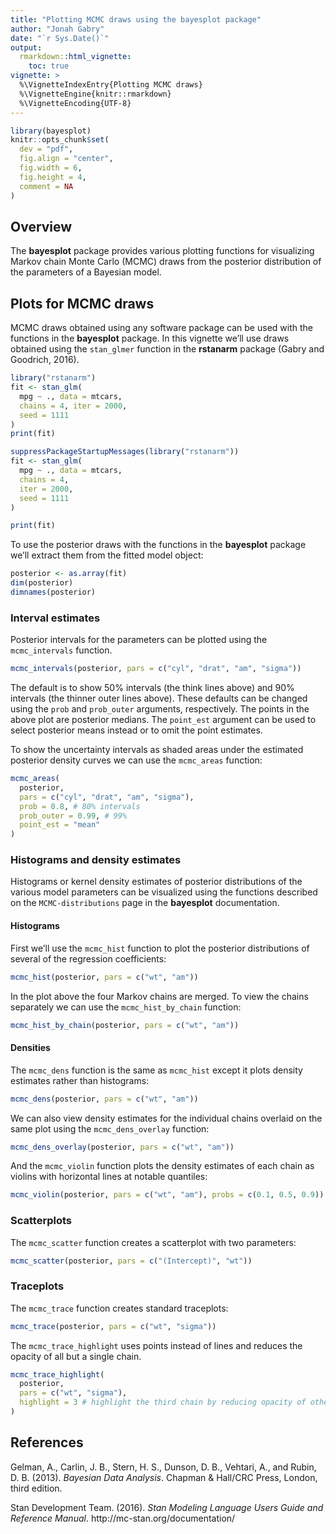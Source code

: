 ```yaml
---
title: "Plotting MCMC draws using the bayesplot package"
author: "Jonah Gabry"
date: "`r Sys.Date()`"
output: 
  rmarkdown::html_vignette:
    toc: true
vignette: >
  %\VignetteIndexEntry{Plotting MCMC draws}
  %\VignetteEngine{knitr::rmarkdown}
  %\VignetteEncoding{UTF-8}
---
```


```r
library(bayesplot)
knitr::opts_chunk$set(
  dev = "pdf",
  fig.align = "center",
  fig.width = 6,
  fig.height = 4,
  comment = NA
)
```

## Overview

The **bayesplot** package provides various plotting functions for visualizing
Markov chain Monte Carlo (MCMC) draws from the posterior distribution of the
parameters of a Bayesian model.

## Plots for MCMC draws

MCMC draws obtained using any software package can be used with the functions in
the **bayesplot** package. In this vignette we'll use draws obtained using the
`stan_glmer` function in the **rstanarm** package (Gabry and Goodrich, 2016).

```r
library("rstanarm")
fit <- stan_glm(
  mpg ~ ., data = mtcars, 
  chains = 4, iter = 2000,
  seed = 1111
)
print(fit)
```

```r
suppressPackageStartupMessages(library("rstanarm"))
fit <- stan_glm(
  mpg ~ ., data = mtcars, 
  chains = 4, 
  iter = 2000,
  seed = 1111
)
```

```r
print(fit)
```

To use the posterior draws with the functions in the **bayesplot** package
we'll extract them from the fitted model object: 

```r
posterior <- as.array(fit)
dim(posterior)
dimnames(posterior)
```

### Interval estimates

Posterior intervals for the parameters can be plotted using the `mcmc_intervals`
function.

```r
mcmc_intervals(posterior, pars = c("cyl", "drat", "am", "sigma"))
```

The default is to show 50% intervals (the think lines above) and 90% intervals 
(the thinner outer lines above). These defaults can be changed using the `prob`
and `prob_outer` arguments, respectively. The points in the above plot 
are posterior medians. The `point_est` argument can be used to select posterior
means instead or to omit the point estimates.

To show the uncertainty intervals as shaded areas under the estimated posterior
density curves we can use the `mcmc_areas` function:

```r
mcmc_areas(
  posterior, 
  pars = c("cyl", "drat", "am", "sigma"),
  prob = 0.8, # 80% intervals
  prob_outer = 0.99, # 99%
  point_est = "mean"
)
```


### Histograms and density estimates

Histograms or kernel density estimates of posterior distributions of the various
model parameters can be visualized using the functions described on the 
`MCMC-distributions` page in the **bayesplot** documentation.

#### Histograms

First we'll use the `mcmc_hist` function to plot the posterior distributions
of several of the regression coefficients:

```r
mcmc_hist(posterior, pars = c("wt", "am"))
```

In the plot above the four Markov chains are merged. To view the chains 
separately we can use the `mcmc_hist_by_chain` function:

```r
mcmc_hist_by_chain(posterior, pars = c("wt", "am"))
```

#### Densities

The `mcmc_dens` function is the same as `mcmc_hist` except it plots 
density estimates rather than histograms:

```r
mcmc_dens(posterior, pars = c("wt", "am"))
```

We can also view density estimates for the individual chains overlaid on the 
same plot using the `mcmc_dens_overlay` function:

```r
mcmc_dens_overlay(posterior, pars = c("wt", "am"))
```

And the `mcmc_violin` function plots the density estimates of each chain as
violins with horizontal lines at notable quantiles:

```r
mcmc_violin(posterior, pars = c("wt", "am"), probs = c(0.1, 0.5, 0.9))
```

### Scatterplots

The `mcmc_scatter` function creates a scatterplot with two parameters:

```r
mcmc_scatter(posterior, pars = c("(Intercept)", "wt"))
```

### Traceplots 

The `mcmc_trace` function creates standard traceplots:

```r
mcmc_trace(posterior, pars = c("wt", "sigma"))
```

The `mcmc_trace_highlight` uses points instead of lines and reduces the opacity
of all but a single chain.

```r
mcmc_trace_highlight(
  posterior, 
  pars = c("wt", "sigma"), 
  highlight = 3 # highlight the third chain by reducing opacity of others
)
```

## References

Gelman, A., Carlin, J. B., Stern, H. S., Dunson, D. B., Vehtari, A., and
Rubin, D. B. (2013). *Bayesian Data Analysis*. Chapman & Hall/CRC Press, London,
third edition.

Stan Development Team. (2016). *Stan Modeling Language Users
Guide and Reference Manual*. http://mc-stan.org/documentation/
